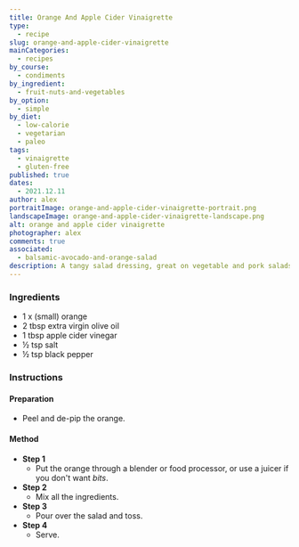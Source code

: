 ```yaml
---
title: Orange And Apple Cider Vinaigrette
type:
  - recipe
slug: orange-and-apple-cider-vinaigrette
mainCategories:
  - recipes
by_course:
  - condiments
by_ingredient:
  - fruit-nuts-and-vegetables
by_option:
  - simple
by_diet:
  - low-calorie
  - vegetarian
  - paleo
tags:
  - vinaigrette
  - gluten-free
published: true
dates:
  - 2021.12.11
author: alex
portraitImage: orange-and-apple-cider-vinaigrette-portrait.png
landscapeImage: orange-and-apple-cider-vinaigrette-landscape.png
alt: orange and apple cider vinaigrette
photographer: alex
comments: true
associated:
  - balsamic-avocado-and-orange-salad
description: A tangy salad dressing, great on vegetable and pork salads, fruity and a bit different.
---
```


<Ingredients>

### Ingredients

- 1 x (small) orange
- 2 tbsp extra virgin olive oil
- 1 tbsp apple cider vinegar
- ½ tsp salt
- ½ tsp black pepper

</Ingredients>

<Instructions>

### Instructions

#### Preparation

- Peel and de-pip the orange.

#### Method

- **Step 1**
  - Put the orange through a blender or food processor, or use a juicer if you don't want _bits_.
- **Step 2**
  - Mix all the ingredients.
- **Step 3**
  - Pour over the salad and toss.
- **Step 4**
  - Serve.

</Instructions>
